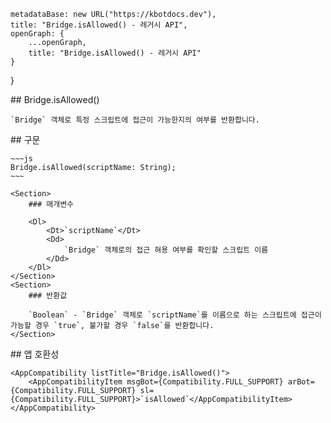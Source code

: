 
    metadataBase: new URL("https://kbotdocs.dev"),
    title: "Bridge.isAllowed() - 레거시 API",
    openGraph: {
        ...openGraph,
        title: "Bridge.isAllowed() - 레거시 API"
    }
}

<Section>
    ## Bridge.isAllowed()

    `Bridge` 객체로 특정 스크립트에 접근이 가능한지의 여부를 반환합니다.
</Section>
<Section>
    ## 구문

    ~~~js
    Bridge.isAllowed(scriptName: String);
    ~~~

    <Section>
        ### 매개변수

        <Dl>
            <Dt>`scriptName`</Dt>
            <Dd>
                `Bridge` 객체로의 접근 혀용 여부를 확인할 스크립트 이름
            </Dd>
        </Dl>
    </Section>
    <Section>
        ### 반환값

        `Boolean` - `Bridge` 객체로 `scriptName`를 이름으로 하는 스크립트에 접근이 가능할 경우 `true`, 불가할 경우 `false`를 반환합니다.
    </Section>
</Section>
<Section>
    ## 앱 호환성

    <AppCompatibility listTitle="Bridge.isAllowed()">
        <AppCompatibilityItem msgBot={Compatibility.FULL_SUPPORT} arBot={Compatibility.FULL_SUPPORT} sl={Compatibility.FULL_SUPPORT}>`isAllowed`</AppCompatibilityItem>
    </AppCompatibility>
</Section>